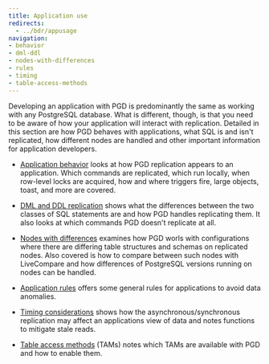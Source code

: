 ```yaml
---
title: Application use
redirects: 
  - ../bdr/appusage
navigation:
- behavior
- dml-ddl
- nodes-with-differences
- rules
- timing
- table-access-methods
---
```


Developing an application with PGD is predominantly the same as working with any PostgreSQL database. What is different, though, is that you need to be aware of how your application will interact with replication. Detailed in this section are how PGD behaves with applications, what SQL is and isn't replicated, how different nodes are handled and other important information for application developers.

* [Application behavior](behavior) looks at how PGD replication appears to an application. Which commands are replicated, which run locally, when row-level locks are acquired, how and where triggers fire, large objects, toast, and more are covered.

* [DML and DDL replication](dml-and-ddl) shows what the differences between the two classes of SQL statements are and how PGD handles replicating them. It also looks at which commands PGD doesn't replicate at all.

* [Nodes with differences](differences) examines how PGD worls with configurations where there are differing table structures and schemas on replicated nodes. Also covered is how to compare between such nodes with LiveCompare and how differences of PostgreSQL versions running on nodes can be handled.

* [Application rules](rules) offers some general rules for applications to avoid data anomalies.

* [Timing considerations](timing) shows how the asynchronous/synchronous replication may affect an applications view of data and notes functions to mitigate stale reads.

* [Table access methods](table-access-methods) (TAMs) notes which TAMs are available with PGD and how to enable them.








